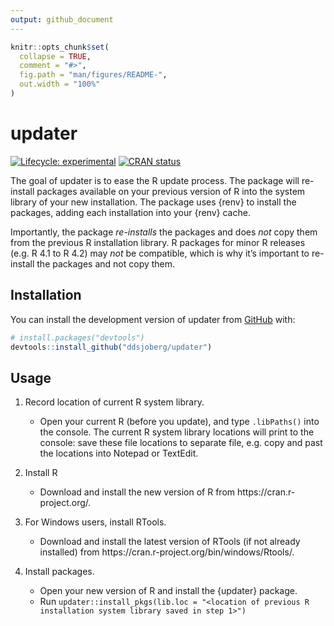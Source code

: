 ```yaml
---
output: github_document
---
```


<!-- README.md is generated from README.Rmd. Please edit that file -->

```r
knitr::opts_chunk$set(
  collapse = TRUE,
  comment = "#>",
  fig.path = "man/figures/README-",
  out.width = "100%"
)
```

# updater

<!-- badges: start -->
[![Lifecycle: experimental](https://img.shields.io/badge/lifecycle-experimental-orange.svg)](https://lifecycle.r-lib.org/articles/stages.html#experimental)
[![CRAN status](https://www.r-pkg.org/badges/version/updater)](https://CRAN.R-project.org/package=updater)
<!-- badges: end -->

The goal of updater is to ease the R update process.
The package will re-install packages available on your previous version of R into the system library of your new installation.
The package uses {renv} to install the packages, adding each installation into your {renv} cache.

Importantly, the package _re-installs_ the packages and does _not_ copy them from the previous R installation library.
R packages for minor R releases (e.g. R 4.1 to R 4.2) may _not_ be compatible, which is why it's important to re-install the packages and not copy them.

## Installation

You can install the development version of updater from [GitHub](https://github.com/) with:

``` r
# install.packages("devtools")
devtools::install_github("ddsjoberg/updater")
```

## Usage

1. Record location of current R system library.

    - Open your current R (before you update), and type `.libPaths()` into the console.
    The current R system library locations will print to the console: save these file locations to separate file, e.g. copy and past the locations into Notepad or TextEdit.
  
2. Install R

    - Download and install the new version of R from https://cran.r-project.org/.

3. For Windows users, install RTools.

    - Download and install the latest version of RTools (if not already installed) from https://cran.r-project.org/bin/windows/Rtools/.

4. Install packages.

    - Open your new version of R and install the {updater} package.
    - Run `updater::install_pkgs(lib.loc = "<location of previous R installation system library saved in step 1>")`

